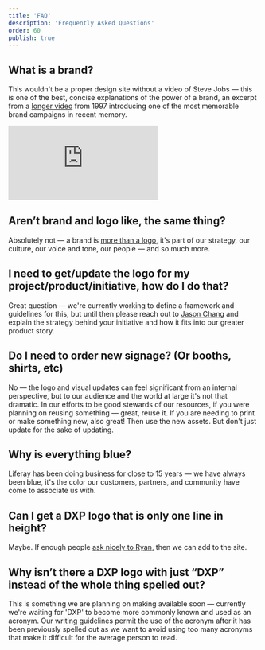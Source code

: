 ```yaml
---
title: 'FAQ'
description: 'Frequently Asked Questions'
order: 60
publish: true
---
```



## What is a brand?

This wouldn't be a proper design site without a video of Steve Jobs &mdash; this is one of the best, concise explanations of the power of a brand, an excerpt from a [longer video](https://www.youtube.com/watch?v=Oz1_tOXfSeM) from 1997 introducing one of the most memorable brand campaigns in recent memory.

<Embed variant='embed.video' src="https://www.youtube-nocookie.com/embed/585_A8A6oIA" />

## Aren’t brand and logo like, the same thing?

Absolutely not &mdash; a brand is [more than a logo](https://hbr.org/2011/06/a-logo-is-not-a-brand), it's part of our strategy, our culture, our voice and tone, our people &mdash; and so much more.

## I need to get/update the logo for my project/product/initiative, how do I do that?

Great question &mdash; we're currently working to define a framework and guidelines for this, but until then please reach out to [Jason Chang](mailto:jason.chang@liferay.com) and explain the strategy behind your initiative and how it fits into our greater product story.

## Do I need to order new signage? (Or booths, shirts, etc)

No &mdash; the logo and visual updates can feel significant from an internal perspective, but to our audience and the world at large it's not that dramatic. In our efforts to be good stewards of our resources, if you were planning on reusing something &mdash; great, reuse it. If you are needing to print or make something new, also great! Then use the new assets. But don't just update for the sake of updating.

## Why is everything blue?

Liferay has been doing business for close to 15 years &mdash; we have always been blue, it's the color our customers, partners, and community have come to associate us with.

## Can I get a DXP logo that is only one line in height?

Maybe. If enough people [ask nicely to Ryan](mailto:ryan.connolly@liferay.com), then we can add to the site.

## Why isn’t there a DXP logo with just “DXP” instead of the whole thing spelled out?

This is something we are planning on making available soon &mdash; currently we're waiting for 'DXP' to become more commonly known and used as an acronym. Our writing guidelines permit the use of the acronym after it has been previously spelled out as we want to avoid using too many acronyms that make it difficult for the average person to read.
